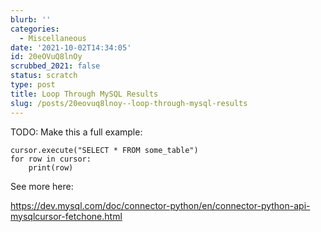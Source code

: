 ```yaml
---
blurb: ''
categories:
  - Miscellaneous
date: '2021-10-02T14:34:05'
id: 20eOVuQ8lnOy
scrubbed_2021: false
status: scratch
type: post
title: Loop Through MySQL Results
slug: /posts/20eovuq8lnoy--loop-through-mysql-results
---
```


TODO: Make this a full example:

```python3
cursor.execute("SELECT * FROM some_table")
for row in cursor:
    print(row)
```

See more here:

https://dev.mysql.com/doc/connector-python/en/connector-python-api-mysqlcursor-fetchone.html
